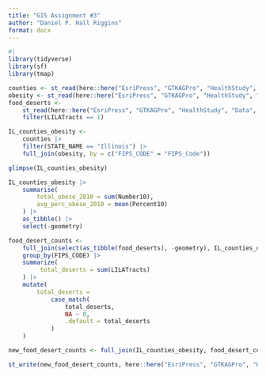 ```yaml
---
title: "GIS Assignment #3"
author: "Daniel P. Hall Riggins"
format: docx
---
```


```r
#| 
library(tidyverse)
library(sf)
library(tmap)
```

```r
counties <- st_read(here::here("EsriPress", "GTKAGPro", "HealthStudy", "Data", "us_cnty_enc.shp"))
obesity <- st_read(here::here("EsriPress", "GTKAGPro", "HealthStudy", "Data", "Obesity_Prevalence.dbf"))
food_deserts <- 
    st_read(here::here("EsriPress", "GTKAGPro", "HealthStudy", "Data", "IL_food_deserts.shp")) |> 
    filter(LILATracts == 1)

IL_counties_obesity <- 
    counties |> 
    filter(STATE_NAME == "Illinois") |> 
    full_join(obesity, by = c("FIPS_CODE" = "FIPS_Code"))

glimpse(IL_counties_obesity)
```

```r
IL_counties_obesity |> 
    summarise(
        total_obese_2010 = sum(Number10),
        avg_perc_obese_2010 = mean(Percent10)
    ) |>  
    as_tibble() |> 
    select(-geometry)
```

```r
food_desert_counts <-
    full_join(select(as_tibble(food_deserts), -geometry), IL_counties_obesity, by = c("County" = "NAME")) |> 
    group_by(FIPS_CODE) |> 
    summarize(
         total_deserts = sum(LILATracts)
    ) |> 
    mutate(
        total_deserts =
            case_match(
                total_deserts,
                NA ~ 0,
                .default = total_deserts
            )
    ) 

new_food_desert_counts <- full_join(IL_counties_obesity, food_desert_counts)
```

```r
st_write(new_food_desert_counts, here::here("EsriPress", "GTKAGPro", "HealthStudy", "Data", "food_desert_counts.shp"), append=FALSE)
```

